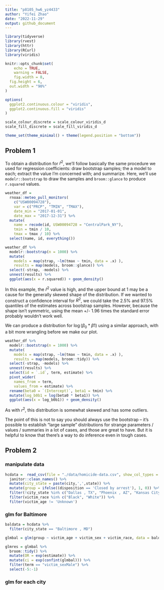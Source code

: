 ```yaml
---
title: "p8105_hw6_yz4433"
author: "Yifei Zhao"
date: "2022-11-29"
output: github_document
---
```


```r
library(tidyverse)
library(rvest)
library(httr)
library(RCurl)
library(viridis)

knitr::opts_chunk$set(
	echo = TRUE,
	warning = FALSE,
	fig.width = 8, 
  fig.height = 6,
  out.width = "90%"
)

options(
  ggplot2.continuous.colour = "viridis",
  ggplot2.continuous.fill = "viridis"
)

scale_colour_discrete = scale_colour_viridis_d
scale_fill_discrete = scale_fill_viridis_d

theme_set(theme_minimal() + theme(legend.position = "bottom"))
```

## Problem 1

To obtain a distribution for $\hat{r}^2$, we'll follow basically the same procedure we used for regression coefficients: draw bootstrap samples; the a model to each; extract the value I'm concerned with; and summarize. Here, we'll use `modelr::bootstrap` to draw the samples and `broom::glance` to produce `r.squared` values. 

```r
weather_df = 
  rnoaa::meteo_pull_monitors(
    c("USW00094728"),
    var = c("PRCP", "TMIN", "TMAX"), 
    date_min = "2017-01-01",
    date_max = "2017-12-31") %>%
  mutate(
    name = recode(id, USW00094728 = "CentralPark_NY"),
    tmin = tmin / 10,
    tmax = tmax / 10) %>%
  select(name, id, everything())
```


```r
weather_df %>% 
  modelr::bootstrap(n = 1000) %>% 
  mutate(
    models = map(strap, ~lm(tmax ~ tmin, data = .x) ),
    results = map(models, broom::glance)) %>% 
  select(-strap, -models) %>% 
  unnest(results) %>% 
  ggplot(aes(x = r.squared)) + geom_density()
```

In this example, the $\hat{r}^2$ value is high, and the upper bound at 1 may be a cause for the generally skewed shape of the distribution. If we wanted to construct a confidence interval for $R^2$, we could take the 2.5% and 97.5% quantiles of the estimates across bootstrap samples. However, because the shape isn't symmetric, using the mean +/- 1.96 times the standard error probably wouldn't work well.

We can produce a distribution for $\log(\beta_0 * \beta1)$ using a similar approach, with a bit more wrangling before we make our plot.

```r
weather_df %>% 
  modelr::bootstrap(n = 1000) %>% 
  mutate(
    models = map(strap, ~lm(tmax ~ tmin, data = .x) ),
    results = map(models, broom::tidy)) %>% 
  select(-strap, -models) %>% 
  unnest(results) %>% 
  select(id = `.id`, term, estimate) %>% 
  pivot_wider(
    names_from = term, 
    values_from = estimate) %>% 
  rename(beta0 = `(Intercept)`, beta1 = tmin) %>% 
  mutate(log_b0b1 = log(beta0 * beta1)) %>% 
  ggplot(aes(x = log_b0b1)) + geom_density()
```

As with $r^2$, this distribution is somewhat skewed and has some outliers. 

The point of this is not to say you should always use the bootstrap -- it's possible to establish "large sample" distributions for strange parameters / values / summaries in a lot of cases, and those are great to have. But it is helpful to know that there's a way to do inference even in tough cases. 

## Problem 2
### manipulate data
```r
hcdata =  read_csv(file = "./data/homicide-data.csv", show_col_types = FALSE) %>% 
  janitor::clean_names() %>% 
  mutate(city_state = paste(city,',',state)) %>% 
  mutate(group = ifelse((disposition == 'Closed by arrest'), 1, 0)) %>%
  filter(!city_state %in% c("Dallas , TX", "Phoenix , AZ", "Kansas City , MO", "Tulsa , AL")) %>% 
  filter(victim_race %in% c("Black", "White")) %>% 
  filter(victim_age != 'Unknown')
```

### glm for Baltimore
```r
baldata = hcdata %>% 
  filter(city_state == "Baltimore , MD")

glmbal = glm(group ~ victim_age + victim_sex + victim_race, data = baldata, family = binomial)
```

```r
glmres = glmbal %>% 
  broom::tidy() %>% 
  mutate(OR = exp(estimate)) %>% 
  mutate(ci = exp(confint(glmbal))) %>% 
  filter(term == "victim_sexMale") %>% 
  select(-5:-1)
```

### glm for each city
```r

```


